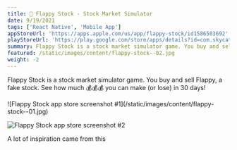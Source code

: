 ```yaml
---
title: 🚀 Flappy Stock - Stock Market Simulator
date: 9/19/2021
tags: ['React Native', 'Mobile App']
appStoreUrl: 'https://apps.apple.com/us/app/flappy-stock/id1586503692'
playStoreUrl: 'https://play.google.com/store/apps/details?id=com.skycatchfire.FlappyStock'
summary: Flappy Stock is a stock market simulator game. You buy and sell Flappy, a fake stock. See how much 💰💰💰 you can make (or lose) in 30 days!
featured: /static/images/content/flappy-stock--02.jpg
weight: -2
---
```


Flappy Stock is a stock market simulator game. You buy and sell Flappy, a fake stock. See how much 💰💰💰 you can make (or lose) in 30 days!

<div className="grid grid-cols-2 gap-2">
![Flappy Stock app store screenshot #1](/static/images/content/flappy-stock--01.jpg)

![Flappy Stock app store screenshot #2](/static/images/content/flappy-stock--02.jpg)

</div>

A lot of inspiration came from this
